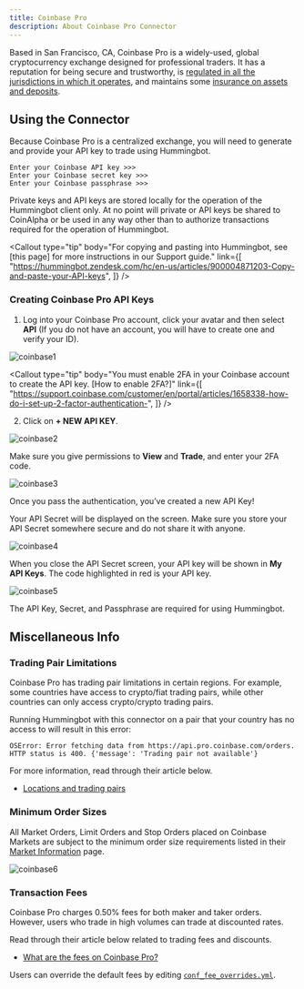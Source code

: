 ```yaml
---
title: Coinbase Pro
description: About Coinbase Pro Connector
---
```



Based in San Francisco, CA, Coinbase Pro is a widely-used, global cryptocurrency exchange designed for professional traders. It has a reputation for being secure and trustworthy, is [regulated in all the jurisdictions in which it operates](https://www.coinbase.com/legal/insurance), and maintains some [insurance on assets and deposits](https://www.coinbase.com/legal/insurance).

## Using the Connector

Because Coinbase Pro is a centralized exchange, you will need to generate and provide your API key to trade using Hummingbot.

```
Enter your Coinbase API key >>>
Enter your Coinbase secret key >>>
Enter your Coinbase passphrase >>>
```

Private keys and API keys are stored locally for the operation of the Hummingbot client only. At no point will private or API keys be shared to CoinAlpha or be used in any way other than to authorize transactions required for the operation of Hummingbot.

<Callout
  type="tip"
  body="For copying and pasting into Hummingbot, see [this page] for more instructions in our Support guide."
  link={[
    "https://hummingbot.zendesk.com/hc/en-us/articles/900004871203-Copy-and-paste-your-API-keys",
  ]}
/>

### Creating Coinbase Pro API Keys

1. Log into your Coinbase Pro account, click your avatar and then select **API** (If you do not have an account, you will have to create one and verify your ID).

![coinbase1](/img/coinbase1.png)

<Callout
  type="tip"
  body="You must enable 2FA in your Coinbase account to create the API key. [How to enable 2FA?]"
  link={[
    "https://support.coinbase.com/customer/en/portal/articles/1658338-how-do-i-set-up-2-factor-authentication-",
  ]}
/>

2. Click on **+ NEW API KEY**.

![coinbase2](/img/coinbase2.png)

Make sure you give permissions to **View** and **Trade**, and enter your 2FA code.

<Callout
  type="warning"
  body="We recommend using only #trade# enabled API keys; enabling #withdraw, transfer, or the equivalent is unnecessary# for current Hummingbot strategies."
/>

![coinbase3](/img/coinbase3.png)

Once you pass the authentication, you’ve created a new API Key!

Your API Secret will be displayed on the screen. Make sure you store your API Secret somewhere secure and do not share it with anyone.

![coinbase4](/img/coinbase4.png)

When you close the API Secret screen, your API key will be shown in **My API Keys**. The code highlighted in red is your API key.

![coinbase5](/img/coinbase5.png)

The API Key, Secret, and Passphrase are required for using Hummingbot.

<Callout
  type="warning"
  body="If you lose your Secret Key, you can delete the API and create a new one. However, it will be impossible to reuse the same API."
/>

## Miscellaneous Info

### Trading Pair Limitations

Coinbase Pro has trading pair limitations in certain regions. For example, some countries have access to crypto/fiat trading pairs, while other countries can only access crypto/crypto trading pairs.

Running Hummingbot with this connector on a pair that your country has no access to will result in this error:

```
OSError: Error fetching data from https://api.pro.coinbase.com/orders.
HTTP status is 400. {'message': 'Trading pair not available'}
```

For more information, read through their article below.

- [Locations and trading pairs](https://help.coinbase.com/en/pro/trading-and-funding/cryptocurrency-trading-pairs/locations-and-trading-pairs)

### Minimum Order Sizes

All Market Orders, Limit Orders and Stop Orders placed on Coinbase Markets are subject to the minimum order size requirements listed in their [Market Information](https://pro.coinbase.com/markets) page.

![coinbase6](/img/coinbase6.png)

### Transaction Fees

Coinbase Pro charges 0.50% fees for both maker and taker orders. However, users who trade in high volumes can trade at discounted rates.

Read through their article below related to trading fees and discounts.

- [What are the fees on Coinbase Pro?](https://help.coinbase.com/en/pro/trading-and-funding/trading-rules-and-fees/fees.html)

Users can override the default fees by editing [`conf_fee_overrides.yml`](/operation/override-fees/).
